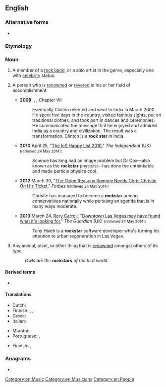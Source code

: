 {{also|rock star}}
==English==
{{wikipedia|Rock Star}}

===Alternative forms===
* {{l|en|rock star}}

===Etymology===
{{compound|en|rock|star}}

===Noun===
{{en-noun}}

# A member of a [[rock band]], or a solo artist in the genre, especially one with [[celebrity]] status.
# {{lb|en|figuratively|sometimes used [[attributive]]ly}} A person who is [[renowned]] or [[revere]]d in his or her field of accomplishment.
#* '''2008''': {{w|Fareed Zakaria}}, {{w|The Post-American World}}, Chapter VII
#*: Eventually Clinton relented and went to India in March 2000. He spent five days in the country, visited famous sights, put on traditional clothes, and took part in dances and ceremonies. He communicated the message that he enjoyed and admired India as a country and civilization. The result was a transformation. Clinton is a '''rock star''' in India.
#* '''2010''' April 25, "[http://www.independent.co.uk/news/people/news/the-iiosi-happy-list-2010--the-100-1953745.html?action=gallery&ino=3 The IoS Happy List 2010]," ''The Independent'' (UK) <small>(retrieved 24 May 2014)</small>:
#*: Science has long had an image problem but Dr Cox—also known as the '''rockstar''' physicist—has done the unthinkable and made particle physics cool.
#* '''2012''' March 30, "[http://www.forbes.com/sites/joshbarro/2012/04/30/the-three-reasons-romney-needs-chris-christie-on-his-ticket/ The Three Reasons Romney Needs Chris Christie On His Ticket]," ''Forbes'' <small>(retrieved 24 May 2014)</small>:
#*: Christie has managed to become a '''rockstar''' among conservatives nationally while pursuing an agenda that is in many ways moderate.
#* '''2013''' March 24, [[w:Rory Carroll|Rory Carroll]], "[http://www.theguardian.com/world/2013/mar/24/las-vegas-tony-hsieh-regeneration Downtown Las Vegas may have found what it's looking for]," ''The Guardian'' (UK) <small>(retrieved 24 May 2014)</small>:
#*: Tony Hsieh is a '''rockstar''' software developer who's turning his attention to urban regeneration in Las Vegas.
# {{lb|en|figuratively|sometimes used [[attributive]]ly}} Any animal, plant, or other thing that is [[renowned]] amongst others of its type.
#: ''Owls are the '''rockstars''' of the bird world.'' <!--weird example: why?-->

====Derived terms====
* {{l|en|rockstardom}}

====Translations====
{{trans-top|member of a rock band}}
* Dutch: {{t+|nl|rockster|m|f}}
* Finnish: {{t+|fi|rocktähti}}, {{t|fi|rockstara}}, {{t|fi|rokkitähti}}
* Greek: {{t|el|αστέρι της ροκ}}
* Italian: {{t+|it|rockstar|f}}
{{trans-mid}}
* Marathi: {{t|mr|रॉक्स्टार}}
* Portuguese: {{t+|pt|roqueiro|m}}, {{t|pt|[[estrela]] [[do]] [[rock]]|f}}
{{trans-bottom}}
{{trans-top|renowned person}}
* Finnish: {{t+|fi|rocktähti}}, {{t+|fi|stara}}
{{trans-bottom}}

===Anagrams===
* {{anagrams|en|a=ackorrst|rock rats|tarrocks}}

[[Category:en:Music]]
[[Category:en:Musicians]]
[[Category:en:People]]